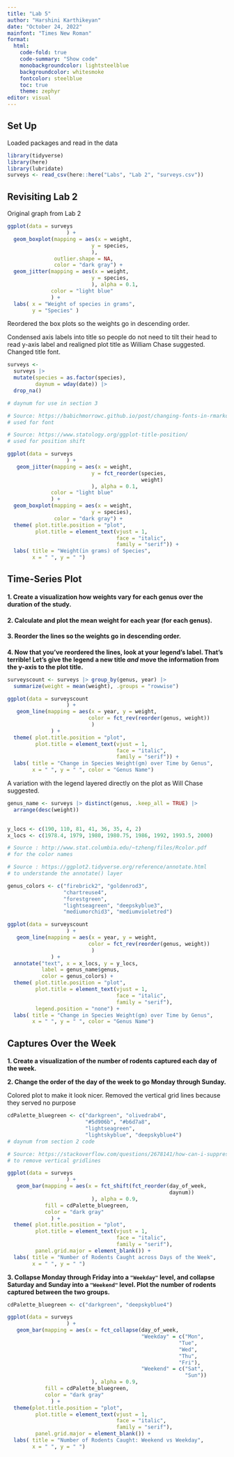 ```yaml
---
title: "Lab 5"
author: "Harshini Karthikeyan"
date: "October 24, 2022"
mainfont: "Times New Roman"
format: 
  html:
    code-fold: true
    code-summary: "Show code"
    monobackgroundcolor: lightsteelblue
    backgroundcolor: whitesmoke
    fontcolor: steelblue
    toc: true
    theme: zephyr
editor: visual
---
```


## Set Up

Loaded packages and read in the data

```r
library(tidyverse)
library(here)
library(lubridate)
surveys <- read_csv(here::here("Labs", "Lab 2", "surveys.csv"))
```

## Revisiting Lab 2

Original graph from Lab 2

```r
ggplot(data = surveys 
                   ) +
  geom_boxplot(mapping = aes(x = weight, 
                           y = species,
                           ),
               outlier.shape = NA, 
               color = "dark gray") + 
  geom_jitter(mapping = aes(x = weight, 
                           y = species,
                           ), alpha = 0.1, 
              color = "light blue"
              ) +
  labs( x = "Weight of species in grams", 
        y = "Species" )
```

Reordered the box plots so the weights go in descending order.

Condensed axis labels into title so people do not need to tilt their head to read y-axis label and realigned plot title as William Chase suggested. Changed title font.

```r
surveys <- 
  surveys |> 
  mutate(species = as.factor(species), 
         daynum = wday(date)) |>
  drop_na() 

# daynum for use in section 3

# Source: https://babichmorrowc.github.io/post/changing-fonts-in-rmarkdown-pdfs/
# used for font

# Source: https://www.statology.org/ggplot-title-position/
# used for position shift

ggplot(data = surveys 
                   ) +
   geom_jitter(mapping = aes(x = weight, 
                           y = fct_reorder(species,
                                           weight)
                           ), alpha = 0.1, 
              color = "light blue"
              ) +
  geom_boxplot(mapping = aes(x = weight, 
                           y = species), 
               color = "dark gray") +
  theme( plot.title.position = "plot",
         plot.title = element_text(vjust = 1,
                                   face = "italic",
                                   family = "serif")) +
  labs( title = "Weight(in grams) of Species",
        x = " ", y = " ")
```

## **Time-Series Plot**

#### 

**1. Create a visualization how weights vary for each genus over the duration of the study.**

#### 

**2. Calculate and plot the mean weight for each year (for each genus).**

#### 

**3. Reorder the lines so the weights go in descending order.**

#### 

**4. Now that you've reordered the lines, look at your legend's label. That's terrible! Let's give the legend a new title *and* move the information from the y-axis to the plot title.**

```r
surveyscount <- surveys |> group_by(genus, year) |>
  summarize(weight = mean(weight), .groups = "rowwise")

ggplot(data = surveyscount 
                   ) +
   geom_line(mapping = aes(x = year, y = weight,
                          color = fct_rev(reorder(genus, weight))
                           )
              ) +
  theme( plot.title.position = "plot",
         plot.title = element_text(vjust = 1,
                                   face = "italic",
                                   family = "serif")) +
  labs( title = "Change in Species Weight(gm) over Time by Genus",
        x = " ", y = " ", color = "Genus Name")
```

A variation with the legend layered directly on the plot as Will Chase suggested.

```r
genus_name <- surveys |> distinct(genus, .keep_all = TRUE) |>
  arrange(desc(weight))
   

y_locs <- c(190, 110, 81, 41, 36, 35, 4, 2)
x_locs <- c(1978.4, 1979, 1980, 1980.75, 1986, 1992, 1993.5, 2000)

# Source : http://www.stat.columbia.edu/~tzheng/files/Rcolor.pdf
# for the color names

# Source : https://ggplot2.tidyverse.org/reference/annotate.html
# to understande the annotate() layer

genus_colors <- c("firebrick2", "goldenrod3",
                  "chartreuse4",
                  "forestgreen", 
                  "lightseagreen", "deepskyblue3",
                  "mediumorchid3", "mediumvioletred")

ggplot(data = surveyscount 
                   ) +
   geom_line(mapping = aes(x = year, y = weight,
                          color = fct_rev(reorder(genus, weight))
                           )
              ) +
  annotate("text", x = x_locs, y = y_locs, 
           label = genus_name$genus,
           color = genus_colors) +
  theme( plot.title.position = "plot",
         plot.title = element_text(vjust = 1,
                                   face = "italic",
                                   family = "serif"),
         legend.position = "none") +
  labs( title = "Change in Species Weight(gm) over Time by Genus",
        x = " ", y = " ", color = "Genus Name")
```

## Captures Over the Week

#### 

**1. Create a visualization of the number of rodents captured each day of the week.**

**2. Change the order of the day of the week to go Monday through Sunday.**

Colored plot to make it look nicer. Removed the vertical grid lines because they served no purpose

```r
cdPalette_bluegreen <- c("darkgreen", "olivedrab4", 
                         "#5d906b", "#b6d7a8",
                         "lightseagreen", 
                         "lightskyblue", "deepskyblue4")
# daynum from section 2 code

# Source: https://stackoverflow.com/questions/2678141/how-can-i-suppress-the-vertical-gridlines-in-a-ggplot2-plot
# to remove vertical gridlines

ggplot(data = surveys 
                   ) +
   geom_bar(mapping = aes(x = fct_shift(fct_reorder(day_of_week,
                                                    daynum))
                           ), alpha = 0.9,
            fill = cdPalette_bluegreen,
            color = "dark gray"
              ) +
  theme( plot.title.position = "plot",
         plot.title = element_text(vjust = 1,
                                   face = "italic",
                                   family = "serif"),
         panel.grid.major = element_blank()) +
  labs( title = "Number of Rodents Caught across Days of the Week",
        x = " ", y = " ")
```

**3. Collapse Monday through Friday into a `"Weekday"` level, and collapse Saturday and Sunday into a `"Weekend"` level. Plot the number of rodents captured between the two groups.**

```r
cdPalette_bluegreen <- c("darkgreen", "deepskyblue4")

ggplot(data = surveys 
                   ) +
   geom_bar(mapping = aes(x = fct_collapse(day_of_week, 
                                           "Weekday" = c("Mon",
                                                       "Tue", 
                                                       "Wed",
                                                       "Thu",
                                                       "Fri"),
                                           "Weekend" = c("Sat",
                                                         "Sun"))
                           ), alpha = 0.9,
            fill = cdPalette_bluegreen,
            color = "dark gray"
              ) +
  theme(plot.title.position = "plot",
         plot.title = element_text(vjust = 1,
                                   face = "italic",
                                   family = "serif"),
         panel.grid.major = element_blank()) +
  labs( title = "Number of Rodents Caught: Weekend vs Weekday",
        x = " ", y = " ")
```
